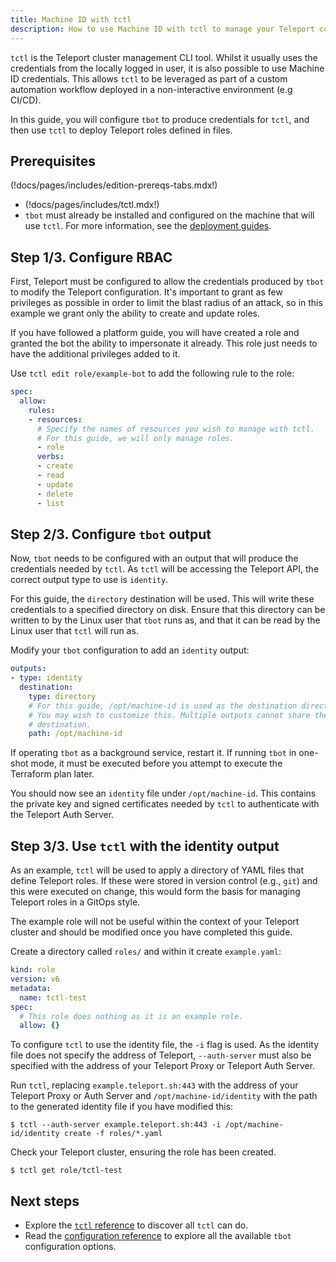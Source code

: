 ```yaml
---
title: Machine ID with tctl
description: How to use Machine ID with tctl to manage your Teleport configuration
---
```


`tctl` is the Teleport cluster management CLI tool. Whilst it usually uses the
credentials from the locally logged in user, it is also possible to use
Machine ID credentials. This allows `tctl` to be leveraged as part of a custom
automation workflow deployed in a non-interactive environment (e.g CI/CD).

In this guide, you will configure `tbot` to produce credentials for `tctl`, and
then use `tctl` to deploy Teleport roles defined in files.

## Prerequisites

(!docs/pages/includes/edition-prereqs-tabs.mdx!)

- (!docs/pages/includes/tctl.mdx!)
- `tbot` must already be installed and configured on the machine that will
  use `tctl`. For more information, see the
  [deployment guides](../deployment/deployment.mdx).

## Step 1/3. Configure RBAC

First, Teleport must be configured to allow the credentials produced by `tbot`
to modify the Teleport configuration. It's important to grant as few
privileges as possible in order to limit the blast radius of an attack, so in
this example we grant only the ability to create and update roles.

If you have followed a platform guide, you will have created a role and granted
the bot the ability to impersonate it already. This role just needs to have the
additional privileges added to it.

Use `tctl edit role/example-bot` to add the following rule to the role:

```yaml
spec:
  allow:
    rules:
    - resources:
      # Specify the names of resources you wish to manage with tctl.
      # For this guide, we will only manage roles.
      - role
      verbs:
      - create
      - read
      - update
      - delete
      - list
```

## Step 2/3. Configure `tbot` output

Now, `tbot` needs to be configured with an output that will produce the
credentials needed by `tctl`. As `tctl` will be accessing the Teleport API, the
correct output type to use is `identity`.

For this guide, the `directory` destination will be used. This will write these
credentials to a specified directory on disk. Ensure that this directory can
be written to by the Linux user that `tbot` runs as, and that it can be read by
the Linux user that `tctl` will run as.

Modify your `tbot` configuration to add an `identity` output:

```yaml
outputs:
- type: identity
  destination:
    type: directory
    # For this guide, /opt/machine-id is used as the destination directory.
    # You may wish to customize this. Multiple outputs cannot share the same
    # destination.
    path: /opt/machine-id
```

If operating `tbot` as a background service, restart it. If running `tbot` in
one-shot mode, it must be executed before you attempt to execute the Terraform
plan later.

You should now see an `identity` file under `/opt/machine-id`. This contains
the private key and signed certificates needed by `tctl` to
authenticate with the Teleport Auth Server.

## Step 3/3. Use `tctl` with the identity output

As an example, `tctl` will be used to apply a directory of YAML files that
define Teleport roles. If these were stored in version control (e.g., `git`) and
this were executed on change, this would form the basis for managing Teleport
roles in a GitOps style.

The example role will not be useful within the context of your Teleport cluster
and should be modified once you have completed this guide.

Create a directory called `roles/` and within it create `example.yaml`:

```yaml
kind: role
version: v6
metadata:
  name: tctl-test
spec:
  # This role does nothing as it is an example role.
  allow: {}
```

To configure `tctl` to use the identity file, the `-i` flag is used. As the
identity file does not specify the address of Teleport, `--auth-server` must
also be specified with the address of your Teleport Proxy or Teleport Auth
Server.

Run `tctl`, replacing `example.teleport.sh:443` with the address of your
Teleport Proxy or Auth Server and `/opt/machine-id/identity` with the path to
the generated identity file if you have modified this:

```code
$ tctl --auth-server example.teleport.sh:443 -i /opt/machine-id/identity create -f roles/*.yaml
```

Check your Teleport cluster, ensuring the role has been created.

```code
$ tctl get role/tctl-test
```

## Next steps

- Explore the [`tctl` reference](../../../reference/cli/tctl.mdx) to discover all
  `tctl` can do.
- Read the [configuration reference](../../../reference/machine-id/configuration.mdx) to explore
  all the available `tbot` configuration options.